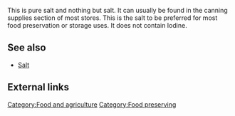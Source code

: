 This is pure salt and nothing but salt. It can usually be found in the canning supplies section of most stores. This is the salt to be preferred for most food preservation or storage uses. It does not contain Iodine.

== See also ==
*[[Salt]]

== External links ==

[[Category:Food and agriculture]]
[[Category:Food preserving]]